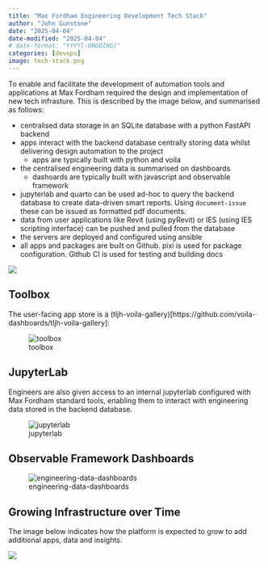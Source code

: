 ```yaml
---
title: "Max Fordham Engineering Development Tech Stack"
author: "John Gunstone"
date: "2025-04-04"
date-modified: "2025-04-04"
# date-format: "YYYY[-ONGOING]"
categories: [devops]
image: tech-stack.png
---
```


To enable and facilitate the development of automation tools and applications at Max Fordham required the design and implementation of new tech infrasture.
This is described by the image below, and summarised as follows:

- centralised data storage in an SQLite database with a python FastAPI backend
- apps interact with the backend database centrally storing data whilst delivering design automation to the project
  - apps are typically built with python and voila
- the centralised engineering data is summarised on dashboards
  - dashoards are typically built with javascript and observable framework
- jupyterlab and quarto can be used ad-hoc to query the backend database to create data-driven smart reports. Using `document-issue` these can be issued as formatted pdf documents.
- data from user applications like Revit (using pyRevit) or IES (using IES scripting interface) can be pushed and pulled from the database
- the servers are deployed and configured using ansible
- all apps and packages are built on Github. pixi is used for package configuration. Github CI is used for testing and building docs

![](tech-stack.png)

## Toolbox

The user-facing app store is a (tljh-voila-gallery)[https://github.com/voila-dashboards/tljh-voila-gallery]:

![toolbox](toolbox.png)

## JupyterLab

Engineers are also given access to an internal jupyterlab configured with Max Fordham standard tools, enabling them to interact with engineering data stored in the backend database.

![jupyterlab](jlab.png)

## Observable Framework Dashboards

![engineering-data-dashboards](engineering-data-dashboards.png)

## Growing Infrastructure over Time

The image below indicates how the platform is expected to grow to add additional apps, data and insights. 

![](digital-schedules-doc-issue.png)
